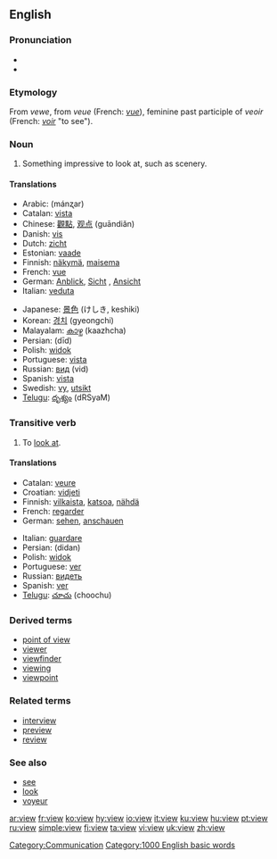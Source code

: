 {{wikipediapl}}
==English==

{{rank|late|bed|living|531|view|although|knowledge|hath}}

===Pronunciation===
* {{IPA|/vjyː/}}
*{{audio|en-us-view.ogg|Audio (US)}}

===Etymology===
From {{AF.}} ''vewe'', from {{OF.}} ''veue'' (French: ''[[vue]]''), feminine past participle of ''veoir'' (French: ''[[voir]]'' "to see").

===Noun===
{{en-noun}}

# Something impressive to look at, such as scenery.

====Translations====
{{top}}
*Arabic: {{ARchar|[[منظر]]}} (mánʐar)
*Catalan: [[vista]] {{f}}
*Chinese: [[觀點]], [[观点]] (guāndiǎn)
*Danish: [[vis#Danish|vis]]
*Dutch: [[zicht]]
*Estonian: [[vaade]]
*Finnish: [[näkymä]], [[maisema]]
*French: [[vue]] {{f}}
*German: [[Anblick]], [[Sicht]] {{f}}, [[Ansicht]] {{f}}
*Italian: [[veduta]] {{f}}
{{mid}}
*Japanese: [[景色]] (けしき, keshiki)
*Korean: [[경치]] (gyeongchi)
*Malayalam: [[കാഴ്ച]] (kaazhcha)
*Persian: {{FAchar|[[دید]]}} (dīd)
*Polish: [[widok]] {{m}}
*Portuguese: [[vista]] {{f}}
*Russian: [[вид]] (vid) {{m}}
*Spanish: [[vista]] {{f}}
*Swedish: [[vy]], [[utsikt]]
*[[Telugu]]: [[దృశ్యం]] (dRSyaM)
{{bottom}}

===Transitive verb===
{{en-verb}}

# To [[look at]].

====Translations====
{{top}}
*Catalan: [[veure]]
*Croatian: [[vidjeti]]
*Finnish: [[vilkaista]], [[katsoa]], [[nähdä]]
*French: [[regarder]]
*German: [[sehen]], [[anschauen]]
{{mid}}
*Italian: [[guardare]]
*Persian: {{FAchar|[[دیدن]]}} (didan)
*Polish: [[widok]]
*Portuguese: [[ver]]
*Russian: [[видеть]]
*Spanish: [[ver]]
*[[Telugu]]: [[చూచు]] (choochu)
{{bottom}}

===Derived terms===
*[[point of view]]
*[[viewer]]
*[[viewfinder]]
*[[viewing]]<!--noun, as in "a viewing of a property"-->
*[[viewpoint]]

===Related terms===
*[[interview]]
*[[preview]]
*[[review]]

===See also===
*[[see]]
*[[look]]
*[[voyeur]]

[[Category:Communication]]
[[Category:1000 English basic words]]

[[ar:view]]
[[fr:view]]
[[ko:view]]
[[hy:view]]
[[io:view]]
[[it:view]]
[[ku:view]]
[[hu:view]]
[[pt:view]]
[[ru:view]]
[[simple:view]]
[[fi:view]]
[[ta:view]]
[[vi:view]]
[[uk:view]]
[[zh:view]]